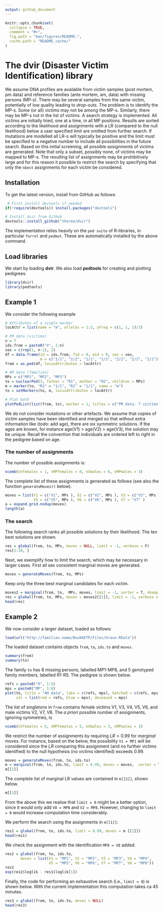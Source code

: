 ```yaml
---
output: github_document
---
```


<!-- README.md is generated from README.Rmd. Please edit that file -->

```r
knitr::opts_chunk$set(
  collapse = TRUE,
  comment = "#>",
  fig.path = "man/figures/README-",
  cache.path = "README_cache/"
)
```


# The dvir (Disaster Victim Identification) library

We assume DNA profiles are available from victim samples (post mortem, pm data) and 
reference families (ante mortem, am, data) with missing persons (MP-s). There may be 
several samples from the same victim, potentially of low quality leading to *drop-outs*.
The problem is to identify the MP-s. Some (or all) victims may not be 
among the MP-s. Similarly, there may be MP-s not in the list of victims.
A search strategy
is implemented. All victims are initially tried, one at a time, in all MP positions.
Results are sorted according to the likelihood and assignments with a LR (compared to the null
likelihood) below a user specified limit are omitted from further search. If mutations are 
modelled all LR-s will typically be positive and the limit must be specified to a negative number
to include all possibilities in the future search. Based on this initial screening, all possible assignments
of victims are generated. Note that only a subset, possibly none, of victims may be mapped to MP-s.
The resulting list of assignments may be prohibitively large and for this reason it possible to restrict the search by
specifying that only the `nbest` assignments for each victim be considered.

## Installation

To get the latest version, install from GitHub as follows:

```r
 # First install devtools if needed
if(!require(devtools)) install.packages("devtools")

# Install dvir from GitHub
devtools::install_github("thoree/dvir")
```
The implementation relies heavily on 
the `ped suite` of R-libraries, in particular `forrel` and `pedmut`. These are automatically installed by the above command.

## Load libraries

We start by loading **dvir**. We also load **pedtools** for creating and plotting pedigrees.
```r
library(dvir)
library(pedtools)
```

## Example 1

We consider the following example

```r
# Attributes of a single marker
locAttr = list(name = "m", alleles = 1:3, afreq = c(1, 1, 1)/3)

# PM data (victims)
n = 7
ids.from = paste0("V", 1:n)
sex = c(rep(1, n-1), 2)
df = data.frame(id = ids.from, fid = 0, mid = 0, sex = sex,
                m = c("1/1", "2/2", "1/1", "1/1", "2/2", "2/2", "2/2"))
from = as.ped(df, locusAttributes = locAttr)

# AM data (families)
MPs = c("MP1", "MP2", "MP3")
to = nuclearPed(3, father = "R1", mother = "R2", children = MPs)
m = marker(to, "R1" = "1/1", "R2" = "1/1", name = "m")
to = setMarkers(to, m, locusAttributes = locAttr)
```


```r
# Plot both
plotPedList(list(from, to), marker = 1, titles = c("PM data. 7 victims", "AM data. 3 MP-s"))
```

We do not consider mutations or other artefacts. We assume that copies of victim samples have been identified and merged so that without extra information like (*todo:* add age),
there are six symmetric solutions. If the ages are known, for instance 
age(V1) > age(V2) > age(V3), the solution may be unique.
Recall the convention that individuals are ordered left to right in the pedigree based on age.

### The number of assignments

The number of possible assignments is:

```r
ncomb(nVfemales = 1, nMPfemales = 0, nVmales = 6, nMPmales = 3)
```

The complete list of these assignments is generated as follows (see also the function `generateMoves()` below).

```r
moves = list(V1 = c("V1", MPs ), V2 = c("V2", MPs ), V3 = c("V3", MPs ), V4 = c("V4", MPs),
             V5 = c("V5", MPs ), V6 = c("V6", MPs ), V7 = "V7" )
a = expand.grid.nodup(moves)
length(a)
```

### The search

The following search ranks all possible solutions by their likelihood. The ten best solutions are shown.
```r
res = global(from, to, MPs, moves = NULL, limit = -1, verbose = F)
res[1:10, ]
```

Next, we exemplify how to limit the search, which may be necessary in larger cases. 
First all sex consistent marginal moves are generated. 

```r
moves = generateMoves(from, to, MPs)
```

Keep only the three best marginal candidates for each victim.

```r
moves2 = marginal(from, to,  MPs, moves, limit = -1, sorter = T, nkeep = 3)
res = global(from, to, MPs, moves = moves2[[1]], limit = -1, verbose = F)
head(res)
```

## Example 2

We now consider a larger dataset, loaded as follows:

```r
load(url("http://familias.name/BookKETP/Files/Grave.RData"))
```

The loaded dataset contains objects `from`, `to`, `ids.to` and `moves`.
```r
summary(from)
summary(to)
```

The family `to` has 8 missing persons, labelled MP1-MP8, and 5 genotyped family members, labelled R1-R5. The pedigree is shown below.

```r
refs = paste0("R", 1:5)
mps = paste0("MP", 1:8)
plot(to, title = "AM data", labs = c(refs, mps), hatched = c(refs, mps), 
     col = list(red = refs, blue = mps), deceased = mps)
```

The list of singletons in `from` contains female victims V1, V3, V4, V5, V6,
and male victims V2, V7, V8. The *a priori* possible number of assignments,
ignoring symmetries, is

```r
ncomb(nVfemales = 5, nMPfemales = 5, nVmales = 3, nMPmales = 3)
```

We restrict the number of assignments by requiring $LR > 0.99$ for *marginal* moves.
For instance, based on the below, the possibility `V1 = MP1` will be considered
since the $LR$ comparing this assignment (and no further victims identified) to the null hypothesis (no victims identified) exceeds 0.99. 

```r
moves = generateMoves(from, to, ids.to)
m = marginal(from, to, ids.to, limit = 0.99, moves = moves,  sorter = T)
m[[1]]
```

The complete list of marginal LR values are contained in `m[[2]]`, shown below. 

```r
m[[2]]
```

From the above this we realise that `limit = 0` might be a better option, since it would only add `V8 = MP8` and `V2 = MP8`. However, changing to `limit = 0` would increase computation time considerably.

We perform the search using the assignments in `m[[1]]`:
```r
res1 = global(from, to, ids.to, limit = 0.99, moves = m [[1]])
head(res1)
```

We check the assignment with the identification `MP8 = V8` added.

```r
res2 = global(from, to, ids.to, 
       moves = list(V1 = "MP1", V2 = "MP2", V3 = "MP3", V4 = "MP4",
                    V5 = "MP5", V6 = "MP6", V7 = "MP7", V8 = "MP8"))
res2
exp(res2$loglik - res1$loglik[1])
```

Finally, the code for performing an exhaustive search (i.e., `limit = 0`) is shown below. With the current implementation this computation takes ca 45 minutes.

```r
res3 = global(from, to, ids.to, moves = NULL)
head(res3)
```



